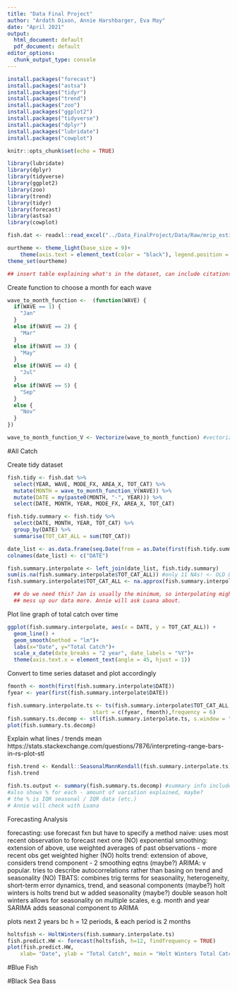 ```yaml
---
title: "Data Final Project"
author: "Ardath Dixon, Annie Harshbarger, Eva May"
date: "April 2021"
output:
  html_document: default
  pdf_document: default
editor_options:
  chunk_output_type: console
---
```


```r
install.packages("forecast")
install.packages("astsa")
install.packages("tidyr")
install.packages("trend")
install.packages("zoo")
install.packages("ggplot2")
install.packages("tidyverse")
install.packages("dplyr")
install.packages("lubridate")
install.packages("cowplot")
```


```r
knitr::opts_chunk$set(echo = TRUE)

library(lubridate)
library(dplyr)
library(tidyverse)
library(ggplot2)
library(zoo)
library(trend)
library(tidyr)
library(forecast)
library(astsa)
library(cowplot)

fish.dat <- readxl::read_excel("../Data_FinalProject/Data/Raw/mrip_estim_catch_wave_1990_2019_NC.xlsx")

ourtheme <- theme_light(base_size = 9)+
    theme(axis.text = element_text(color = "black"), legend.position = "top")
theme_set(ourtheme)
```

```r
## insert table explaining what's in the dataset, can include citations
```

Create function to choose a month for each wave

```r
wave_to_month_function <-  (function(WAVE) {
  if(WAVE == 1) {
    "Jan"
  }
  else if(WAVE == 2) {
    "Mar"
  }
  else if(WAVE == 3) {
    "May"
  }
  else if(WAVE == 4) {
    "Jul"
  }
  else if(WAVE == 5) {
    "Sep"
  }
  else {
    "Nov"
  }
})

wave_to_month_function_V <- Vectorize(wave_to_month_function) #vectorize function
```

#All Catch

Create tidy dataset

```r
fish.tidy <- fish.dat %>%
  select(YEAR, WAVE, MODE_FX, AREA_X, TOT_CAT) %>%
  mutate(MONTH = wave_to_month_function_V(WAVE)) %>%
  mutate(DATE = my(paste0(MONTH, "-", YEAR))) %>%
  select(DATE, MONTH, YEAR, MODE_FX, AREA_X, TOT_CAT)

fish.tidy.summary <- fish.tidy %>%
  select(DATE, MONTH, YEAR, TOT_CAT) %>%
  group_by(DATE) %>%
  summarise(TOT_CAT_ALL = sum(TOT_CAT)) 

date_list <- as.data.frame(seq.Date(from = as.Date(first(fish.tidy.summary$DATE)), to = as.Date(last(fish.tidy.summary$DATE)), by = "2 months"))
colnames(date_list) <- c("DATE")

fish.summary.interpolate <- left_join(date_list, fish.tidy.summary)
sum(is.na(fish.summary.interpolate$TOT_CAT_ALL)) #only 11 NAs! <- OLD DATA. New data has 18 NAs
fish.summary.interpolate$TOT_CAT_ALL <- na.approx(fish.summary.interpolate$TOT_CAT_ALL)

  ## do we need this? Jan is usually the minimum, so interpolating might
  ## mess up our data more. Annie will ask Luana about.

```

Plot line graph of total catch over time

```r
ggplot(fish.summary.interpolate, aes(x = DATE, y = TOT_CAT_ALL)) +
  geom_line() +
  geom_smooth(method = "lm")+
  labs(x="Date", y="Total Catch")+
  scale_x_date(date_breaks = "2 year", date_labels = "%Y")+
  theme(axis.text.x = element_text(angle = 45, hjust = 1))

```

Convert to time series dataset and plot accordingly

```r
fmonth <- month(first(fish.summary.interpolate$DATE))
fyear <- year(first(fish.summary.interpolate$DATE))

fish.summary.interpolate.ts <- ts(fish.summary.interpolate$TOT_CAT_ALL, 
                           start = c(fyear, fmonth),frequency = 6)
fish.summary.ts.decomp <- stl(fish.summary.interpolate.ts, s.window = "periodic")
plot(fish.summary.ts.decomp)
```

Explain what lines / trends mean https://stats.stackexchange.com/questions/7876/interpreting-range-bars-in-rs-plot-stl


```r
fish.trend <- Kendall::SeasonalMannKendall(fish.summary.interpolate.ts)
fish.trend

fish.ts.output <- summary(fish.summary.ts.decomp) #summary info includes min, mean, max, etc for each component
#also shows % for each - amount of variation explained, maybe? 
# the % is IQR seasonal / IQR data (etc.)
# Annie will check with Luana

```

Forecasting Analysis

forecasting: use forecast fxn but have to specify a method
naive: uses most recent observation to forecast next one (NO)
exponential smoothing: extension of above, use weighted averages of past observations - more recent obs get weighted higher (NO)
holts trend: extension of above, considers trend component - 2 smoothing eqtns (maybe?)
ARIMA: v popular. tries to describe autocorrelations rather than basing on trend and seasonality (NO)
TBATS: combines trig terms for seasonality, heterogeneity, short-term error dynamics, trend, and seasonal components (maybe?)
holt winters is holts trend but w added seasonality (maybe?)
double season holt winters allows for seasonality on multiple scales, e.g. month and year
SARIMA adds seasonal component to ARIMA

plots next 2 years bc h = 12 periods, & each period is 2 months


```r
holtsfish <- HoltWinters(fish.summary.interpolate.ts)
fish.predict.HW <- forecast(holtsfish, h=12, findfrequency = TRUE)
plot(fish.predict.HW,
    xlab= "Date", ylab = "Total Catch", main = "Holt Winters Total Catch Forecasts")
```

#Blue Fish

#Black Sea Bass
